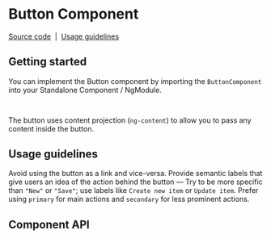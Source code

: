 

# Button Component

[Source code](https://github.com/jurfest/toon-galaxy/tree/feature/ds-atomic-init/libs/shared/ui-design-system/src/lib/components/atoms/button)
&nbsp;|&nbsp;
[Usage guidelines](#usage-guidelines)

<Meta of={ButtonStories} name="Overview" />

<Canvas of={ButtonStories.Default} />

<Canvas of={ButtonStories.WithIconAtRight} />

## Getting started

You can implement the Button component by importing the `ButtonComponent` into your Standalone Component / NgModule.

```ts
import { ButtonComponent } from '@toon-galaxy/shared/ui-design-system/button';
```

The button uses content projection (`ng-content`) to allow you to pass any content inside the button.

## Usage guidelines

Avoid using the button as a link and vice-versa. Provide semantic labels that give users an idea of the action behind
the button &mdash; Try to be more specific than `"New"` or `"Save"`; use labels like `Create new item` or
`Update item`. Prefer using `primary` for main actions and `secondary` for less prominent actions.

## Component API

<Controls />
